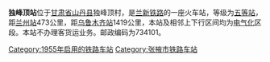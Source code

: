 {{Infobox China railway station 
 |车站名称=独峰顶站
 |车站位置=[[甘肃省|甘肃省]][[山丹县|山丹县]]独峰顶村
 |归属=[[兰州铁路局|兰州铁路局]] 
 |线路=[[兰新铁路|兰新铁路]] 
 |车站等级=[[五等站_(中国)|五等站]] 
}}
'''独峰顶站'''位于[[甘肃省|甘肃省]][[山丹县|山丹县]]独峰顶村，是[[兰新铁路|兰新铁路]]的一座火车站，等级为[[五等站_(中国)|五等站]]，距[[兰州站|兰州站]]473公里，距[[乌鲁木齐站|乌鲁木齐站]]1419公里，本站及相邻上下行区间均为[[电气化|电气化]]区段。本站不办理客货运业务。邮政编码为734101。

{{Start rail box|[[中国铁路|中国铁路]]}} 
{{s-inop|[[马莲井站|马莲井]]}} 
{{s-line|[[兰新铁路|兰新铁路]]}} 
{{s-inop|[[红石泉站|红石泉]]}} 
{{End box}} 
 
{{兰新铁路}} 
[[Category:1955年启用的铁路车站|Category:1955年启用的铁路车站]] 
[[Category:张掖市铁路车站|Category:张掖市铁路车站]]